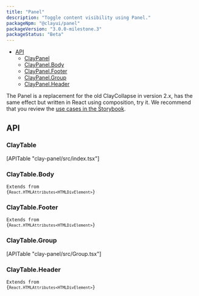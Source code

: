 ```yaml
---
title: "Panel"
description: "Toggle content visibility using Panel."
packageNpm: "@clayui/panel"
packageVersion: "3.0.0-milestone.3"
packageStatus: "Beta"
---
```



<div class="nav-toc-absolute">
<div class="nav-toc">

- [API](#api)
  - [ClayPanel](#claypanel)
  - [ClayPanel.Body](#claypanel.body)
  - [ClayPanel.Footer](#claypanel.footer)
  - [ClayPanel.Group](#claypanel.group)
  - [ClayPanel.Header](#claypanel.header)

</div>
</div>

The Panel is a replacement for the old ClayCollapse in version 2.x, has the same effect but written in React using composition, try it. We recommend that you review the [use cases in the Storybook](https://storybook.clayui.com/?path=/story/claypanel--default).

<Panel />

## API

### ClayTable

<div>
	[APITable "clay-panel/src/index.tsx"]
</div>

### ClayTable.Body

<code class="list-api-item-type">Extends from {`React.HTMLAttributes<HTMLDivElement>`}</code>

### ClayTable.Footer

<code class="list-api-item-type">Extends from {`React.HTMLAttributes<HTMLDivElement>`}</code>

### ClayTable.Group

<div>
	[APITable "clay-panel/src/Group.tsx"]
</div>

### ClayTable.Header

<code class="list-api-item-type">Extends from {`React.HTMLAttributes<HTMLDivElement>`}</code>
